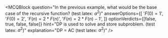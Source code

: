 <MCQBlock
  question="In the previous example, what would be the base case of the recursive function? (test latex: $a^2$)"
  answerOptions={[
    '$F(0) = 1$',
    '$F(0) = 2$',
    '$F(n) = 2 * F(n)$',
    '$F(n) = 2 * F(n) - 1$',
  ]}
  optionVerdicts={[false, true, false, false]}
  hint="DP is used to solve and store subproblem. (test latex: $a^2$)"
  explanation="DP = AC (test latex: $a^2$)"
/>
